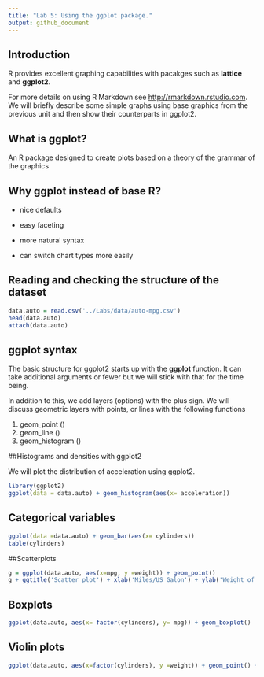 ```yaml
---
title: "Lab 5: Using the ggplot package."
output: github_document
---
```



## Introduction

R provides excellent graphing capabilities with pacakges such as **lattice** and **ggplot2**.

For more details on using R Markdown see <http://rmarkdown.rstudio.com>. We will briefly describe some simple graphs using base graphics from the previous unit and then show their counterparts in ggplot2.


## What is ggplot?

An R package designed to create plots based on a theory of the grammar of the graphics

## Why ggplot instead of base R?

* nice defaults

* easy faceting

* more natural syntax

* can switch chart types more easily

## Reading and checking the structure of the dataset

```r
data.auto = read.csv('../Labs/data/auto-mpg.csv')
head(data.auto)
attach(data.auto)
```

## ggplot syntax

The basic structure for ggplot2 starts up with the **ggplot** function. It can take additional arguments or fewer but we will stick with that for the time being.

In addition to this, we add layers (options) with the plus sign. We will discuss geometric layers with points, or lines with the following functions

1. geom_point ()
2. geom_line ()
3. geom_histogram ()


##Histograms and densities with ggplot2

We will plot the distribution of acceleration using ggplot2.

```r
library(ggplot2)
ggplot(data = data.auto) + geom_histogram(aes(x= acceleration))
```


## Categorical variables

```r
ggplot(data =data.auto) + geom_bar(aes(x= cylinders))
table(cylinders)
```

##Scatterplots

```r
g = ggplot(data.auto, aes(x=mpg, y =weight)) + geom_point()
g + ggtitle('Scatter plot') + xlab('Miles/US Galon') + ylab('Weight of the vehicle per 1000lbs')
```


## Boxplots
```r
ggplot(data.auto, aes(x= factor(cylinders), y= mpg)) + geom_boxplot()
```

## Violin plots
```r
ggplot(data.auto, aes(x=factor(cylinders), y =weight)) + geom_point() + geom_violin()
```
